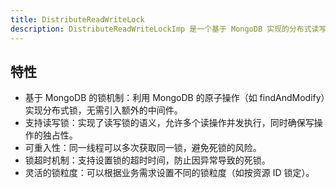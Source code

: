 ```yaml
---
title: DistributeReadWriteLock
description: DistributeReadWriteLockImp 是一个基于 MongoDB 实现的分布式读写锁工具类，旨在为分布式系统提供线程安全的读写锁机制。该类允许多个节点在共享资源上进行协调，确保在高并发环境下的数据一致性和操作的原子性。
---
```


## 特性
- 基于 MongoDB 的锁机制：利用 MongoDB 的原子操作（如 findAndModify）实现分布式锁，无需引入额外的中间件。
- 支持读写锁：实现了读写锁的语义，允许多个读操作并发执行，同时确保写操作的独占性。
- 可重入性：同一线程可以多次获取同一锁，避免死锁的风险。
- 锁超时机制：支持设置锁的超时时间，防止因异常导致的死锁。
- 灵活的锁粒度：可以根据业务需求设置不同的锁粒度（如按资源 ID 锁定）。



